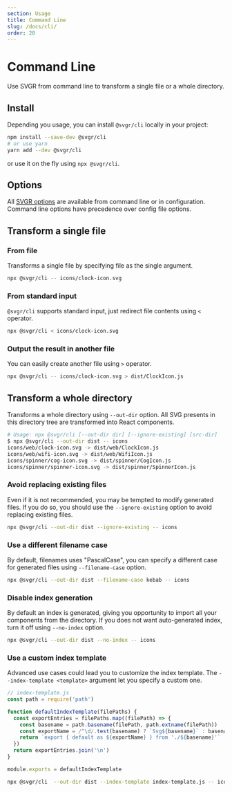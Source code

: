 ```yaml
---
section: Usage
title: Command Line
slug: /docs/cli/
order: 20
---
```


# Command Line

Use SVGR from command line to transform a single file or a whole directory.

<carbon-ad />

## Install

Depending you usage, you can install `@svgr/cli` locally in your project:

```sh
npm install --save-dev @svgr/cli
# or use yarn
yarn add --dev @svgr/cli
```

or use it on the fly using `npx @svgr/cli`.

## Options

All [SVGR options](https://react-svgr.com/docs/options/) are available from command line or in configuration. Command line options have precedence over config file options.

## Transform a single file

### From file

Transforms a single file by specifying file as the single argument.

```sh
npx @svgr/cli -- icons/clock-icon.svg
```

### From standard input

`@svgr/cli` supports standard input, just redirect file contents using `<` operator.

```sh
npx @svgr/cli < icons/clock-icon.svg
```

### Output the result in another file

You can easily create another file using `>` operator.

```sh
npx @svgr/cli -- icons/clock-icon.svg > dist/ClockIcon.js
```

## Transform a whole directory

Transforms a whole directory using `--out-dir` option. All SVG presents in this directory tree are transformed into React components.

```sh
# Usage: npx @svgr/cli [--out-dir dir] [--ignore-existing] [src-dir]
$ npx @svgr/cli --out-dir dist -- icons
icons/web/clock-icon.svg -> dist/web/ClockIcon.js
icons/web/wifi-icon.svg -> dist/web/WifiIcon.js
icons/spinner/cog-icon.svg -> dist/spinner/CogIcon.js
icons/spinner/spinner-icon.svg -> dist/spinner/SpinnerIcon.js
```

### Avoid replacing existing files

Even if it is not recommended, you may be tempted to modify generated files. If you do so, you should use the `--ignore-existing` option to avoid replacing existing files.

```sh
npx @svgr/cli --out-dir dist --ignore-existing -- icons
```

### Use a different filename case

By default, filenames uses "PascalCase", you can specify a different case for generated files using `--filename-case` option.

```sh
npx @svgr/cli --out-dir dist --filename-case kebab -- icons
```

### Disable index generation

By default an index is generated, giving you opportunity to import all your components from the directory. If you does not want auto-generated index, turn it off using `--no-index` option.

```sh
npx @svgr/cli --out-dir dist --no-index -- icons
```

### Use a custom index template

Advanced use cases could lead you to customize the index template. The `--index-template <template>` argument let you specify a custom one.

```js
// index-template.js
const path = require('path')

function defaultIndexTemplate(filePaths) {
  const exportEntries = filePaths.map((filePath) => {
    const basename = path.basename(filePath, path.extname(filePath))
    const exportName = /^\d/.test(basename) ? `Svg${basename}` : basename
    return `export { default as ${exportName} } from './${basename}'`
  })
  return exportEntries.join('\n')
}

module.exports = defaultIndexTemplate
```

```sh
npx @svgr/cli  --out-dir dist --index-template index-template.js -- icons
```
